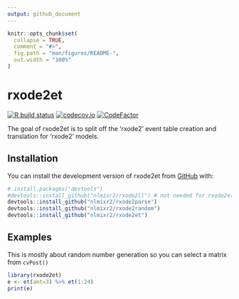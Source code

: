 ```yaml
---
output: github_document
---
```


<!-- README.md is generated from README.Rmd. Please edit that file -->

```r
knitr::opts_chunk$set(
  collapse = TRUE,
  comment = "#>",
  fig.path = "man/figures/README-",
  out.width = "100%"
)
```

# rxode2et

<!-- badges: start -->
[![R build status](https://github.com/nlmixr2/rxode2et/workflows/R-CMD-check/badge.svg)](https://github.com/nlmixr2/rxode2et/actions)
[![codecov.io](https://codecov.io/github/nlmixr2/rxode2et/coverage.svg)](https://codecov.io/github/nlmixr2/rxode2et)
[![CodeFactor](https://www.codefactor.io/repository/github/nlmixr2/rxode2et/badge)](https://www.codefactor.io/repository/github/nlmixr2/rxode2et)
<!-- badges: end -->

The goal of rxode2et is to split off the 'rxode2' event table creation and translation for 'rxode2' models. 

## Installation

You can install the development version of rxode2et from [GitHub](https://github.com/) with:

``` r
# install.packages("devtools")
#devtools::install_github("nlmixr2/rxode2ll") # not needed for rxode2et, but needed for 'rxode2'
devtools::install_github("nlmixr2/rxode2parse")
devtools::install_github("nlmixr2/rxode2random")
devtools::install_github("nlmixr2/rxode2et")
```

## Examples 

This is mostly about random number generation so you can select a matrix from `cvPost()`

```r
library(rxode2et)
e <- et(amt=3) %>% et(1:24)
print(e)
```
